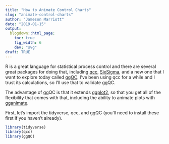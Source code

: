 ```yaml
---
title: "How to Animate Control Charts"
slug: "animate-control-charts"
author: "Jameson Marriott"
date: "2019-01-15"
output:
  blogdown::html_page:
    toc: true
    fig_width: 6
    dev: "svg"
draft: TRUE
---
```


R is a great language for statistical process control and there are several great packages for doing that, including [qcc](https://cran.r-project.org/package=qcc), [SixSigma](https://cran.r-project.org/package=SixSigma), and a new one that I want to explore today called [ggQC](http://rcontrolcharts.com/). I've been using qcc for a while and I trust its calculations, so I'll use that to validate ggQC. 

The advantage of ggQC is that it extends [ggplot2](https://ggplot2.tidyverse.org/), so that you get all of the flexibility that comes with that, including the ability to animate plots with [gganimate](https://github.com/thomasp85/gganimate). 

First, let's import the tidyverse, qcc, and ggQC (you'll need to install these first if you haven't already). 

```r
library(tidyverse)
library(qcc)
library(ggQC)
```

